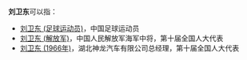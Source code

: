 '''刘卫东'''可以指：
* [[刘卫东_(足球运动员)|刘卫东 (足球运动员)]]，中国足球运动员
* [[刘卫东_(解放军)|刘卫东 (解放军)]]，中国人民解放军海军中将，第十届全国人大代表
* [[刘卫东_(1966年)|刘卫东 (1966年)]]，湖北神龙汽车有限公司总经理，第十届全国人大代表

{{disambig}}